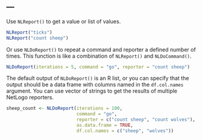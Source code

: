 ---
---
  
Use `NLReport()` to get a value or list of values.

```r
NLReport("ticks")
NLReport("count sheep")
```

Or use `NLDoReport()` to repeat a command and reporter a defined number of times. This function is like a combination of `NLReport()` and `NLDoCommand()`.

```r
NLDoReport(iterations = 5, command = "go", reporter = "count sheep")
```

The default output of `NLDoReport()` is an R list, or you can specify that the output should be a data frame with columns named in the `df.col.names` argument. You can use vector of strings to get the results of multiple NetLogo reporters. 

```r
sheep_count <- NLDoReport(iterations = 100, 
                          command = "go", 
                          reporter = c("count sheep", "count wolves"),
                          as.data.frame = TRUE,
                          df.col.names = c("sheep", "wolves"))
```



